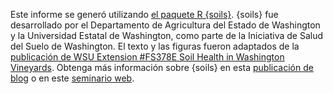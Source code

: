 Este informe se generó utilizando [el paquete R
{soils}](https://wa-department-of-agriculture.github.io/soils/). {soils} fue
desarrollado por el Departamento de Agricultura del Estado de Washington y la
Universidad Estatal de Washington, como parte de la Iniciativa de Salud del
Suelo de Washington. El texto y las figuras fueron adaptados de la [publicación
de WSU Extension #FS378E Soil Health in Washington
Vineyards](https://pubs.extension.wsu.edu/soil-health-in-washington-vineyards).
Obtenga más información sobre {soils} en esta [publicación de
blog](https://washingtonsoilhealthinitiative.com/2024/03/soils-an-r-package-for-soil-health-reporting/)
o en este [seminario web](https://youtu.be/_8m7fTjSEOk?si=ikrCASdchiB6rDC2).
